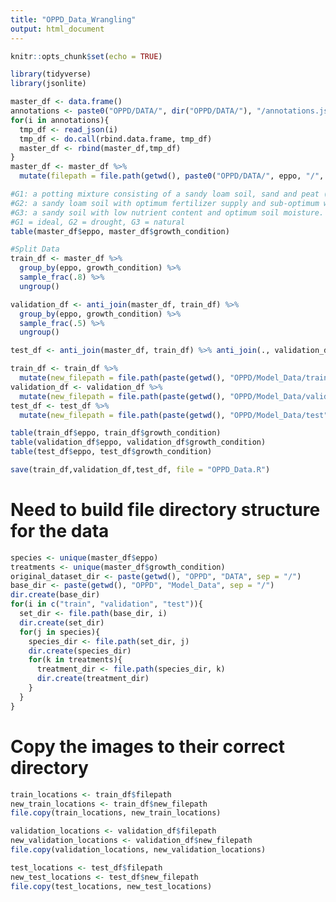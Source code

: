 ```yaml
---
title: "OPPD_Data_Wrangling"
output: html_document
---
```


```r
knitr::opts_chunk$set(echo = TRUE)
```

```r
library(tidyverse)
library(jsonlite)
```

```r
master_df <- data.frame()
annotations <- paste0("OPPD/DATA/", dir("OPPD/DATA/"), "/annotations.json")
for(i in annotations){
  tmp_df <- read_json(i)
  tmp_df <- do.call(rbind.data.frame, tmp_df)
  master_df <- rbind(master_df,tmp_df)
}
master_df <- master_df %>%
  mutate(filepath = file.path(getwd(), paste0("OPPD/DATA/", eppo, "/", filename)))
```

```r
#G1: a potting mixture consisting of a sandy loam soil, sand and peat (2:1:1w/w) including all necessary micro- and macro-nutrients, optimum soil moisture
#G2: a sandy loam soil with optimum fertilizer supply and sub-optimum watering
#G3: a sandy soil with low nutrient content and optimum soil moisture.
#G1 = ideal, G2 = drought, G3 = natural
table(master_df$eppo, master_df$growth_condition)
```

```r
#Split Data
train_df <- master_df %>%
  group_by(eppo, growth_condition) %>%
  sample_frac(.8) %>%
  ungroup() 

validation_df <- anti_join(master_df, train_df) %>%
  group_by(eppo, growth_condition) %>%
  sample_frac(.5) %>%
  ungroup()

test_df <- anti_join(master_df, train_df) %>% anti_join(., validation_df)

train_df <- train_df %>%
  mutate(new_filepath = file.path(paste(getwd(), "OPPD/Model_Data/train", eppo, growth_condition, filename, sep = "/")))
validation_df <- validation_df %>% 
  mutate(new_filepath = file.path(paste(getwd(), "OPPD/Model_Data/validation", eppo, growth_condition, filename, sep = "/")))
test_df <- test_df %>%
  mutate(new_filepath = file.path(paste(getwd(), "OPPD/Model_Data/test", eppo, growth_condition, filename, sep = "/")))
```

```r
table(train_df$eppo, train_df$growth_condition)
table(validation_df$eppo, validation_df$growth_condition)
table(test_df$eppo, test_df$growth_condition)
```

```r
save(train_df,validation_df,test_df, file = "OPPD_Data.R")
```

# Need to build file directory structure for the data

```r
species <- unique(master_df$eppo)
treatments <- unique(master_df$growth_condition)
original_dataset_dir <- paste(getwd(), "OPPD", "DATA", sep = "/")
base_dir <- paste(getwd(), "OPPD", "Model_Data", sep = "/")
dir.create(base_dir)
for(i in c("train", "validation", "test")){
  set_dir <- file.path(base_dir, i)
  dir.create(set_dir)
  for(j in species){
    species_dir <- file.path(set_dir, j)
    dir.create(species_dir)
    for(k in treatments){
      treatment_dir <- file.path(species_dir, k)
      dir.create(treatment_dir)
    }
  }
}

```

# Copy the images to their correct directory
```r
train_locations <- train_df$filepath
new_train_locations <- train_df$new_filepath
file.copy(train_locations, new_train_locations)

validation_locations <- validation_df$filepath
new_validation_locations <- validation_df$new_filepath
file.copy(validation_locations, new_validation_locations)

test_locations <- test_df$filepath
new_test_locations <- test_df$new_filepath
file.copy(test_locations, new_test_locations)
```
